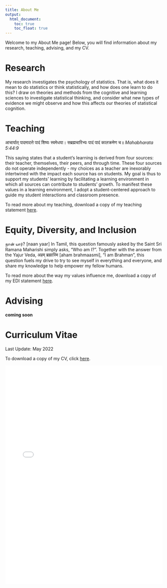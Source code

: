 ```yaml
---
title: About Me
output: 
  html_document:
    toc: true
    toc_float: true
---
```


Welcome to my About Me page! Below, you will find information about my research, teaching, advising, and my CV. 

# Research 

My research investigates the psychology of statistics. That is, what does it mean to do statistics or think statistically, and how does one learn to do this? I draw on theories and methods from the cognitive and learning sciences to investigate statistical thinking, and consider what new types of evidence we might observe and how this affects our theories of statistical cognition. 


# Teaching

आचार्यात् पादमादत्ते पादं शिष्यः स्वमेधया। सब्रह्मचारिभ्यः पादं पादं कालक्रमेण च॥ *Mahabharata 5:44:9*

This saying states that a student’s learning is derived from four sources: their teacher, themselves, their peers, and through time. These four sources do not operate independently - my choices as a teacher are inexorably intertwined with the impact each source has on students. My goal is thus to support my students’ learning by facilitating a learning environment in which all sources can contribute to students’ growth. To manifest these values in a learning environment, I adopt a student-centered approach to guide my student interactions and classroom presence. 

To read more about my teaching, download a copy of my teaching statement [here](https://github.com/RaoVNV/RaoVNV.github.io/raw/main/RaoVNV_Teaching.pdf).

# Equity, Diversity, and Inclusion

நான் யார்? [naan yaar] In Tamil, this question famously asked by the Saint Sri Ramana Maharishi simply asks, “Who am I?”. Together with the answer from the Yajur Veda, अहम् ब्रह्मास्मि [aham brahmaasmi], “I am Brahman”, this question fuels my drive to try to see myself in everything and everyone, and share my knowledge to help empower my fellow humans. 

To read more about the way my values influence me, download a copy of my EDI statement [here](https://github.com/RaoVNV/RaoVNV.github.io/raw/main/RaoVNV_EDI.pdf).


# Advising

**coming soon**


# Curriculum Vitae

Last Update: May 2022

To download a copy of my CV, click [here](https://github.com/RaoVNV/RaoVNV.github.io/raw/main/RaoVNV_CV.pdf).

<embed 
  src="/RaoVNV_CV.pdf" 
  type="application/pdf" 
  width="100%" 
  height="700px"
/>
